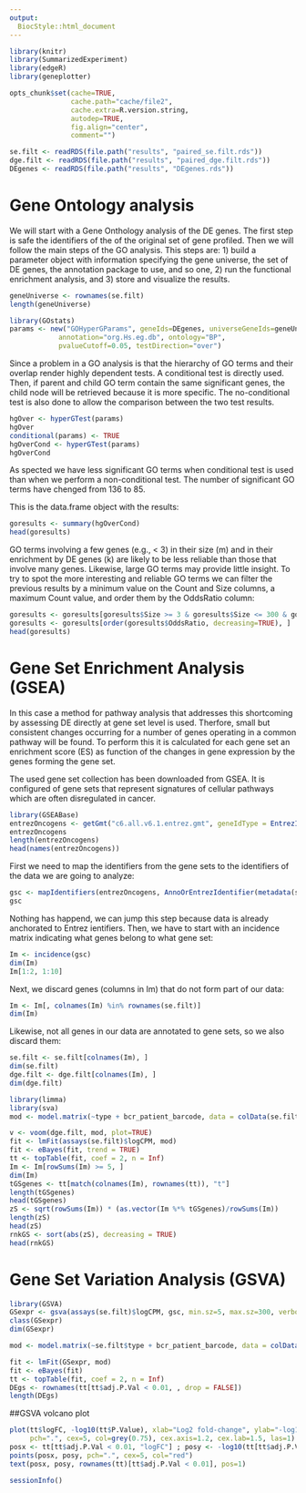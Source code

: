 ```yaml
---
output:
  BiocStyle::html_document
---
```



```r
library(knitr)
library(SummarizedExperiment)
library(edgeR)
library(geneplotter)

opts_chunk$set(cache=TRUE,
               cache.path="cache/file2",
               cache.extra=R.version.string,
               autodep=TRUE,
               fig.align="center",
               comment="")

se.filt <- readRDS(file.path("results", "paired_se.filt.rds"))
dge.filt <- readRDS(file.path("results", "paired_dge.filt.rds"))
DEgenes <- readRDS(file.path("results", "DEgenes.rds"))
```
# Gene Ontology analysis

We will start with a Gene Onthology analysis of the DE genes. The first step is safe the identifiers of the of the original set of gene profiled. Then we will follow the main steps of the GO analysis. This steps are: 1) build a parameter object with information specifying the gene universe, the set of DE genes, the annotation package to use, and so one, 2) run the functional enrichment analysis, and 3) store and visualize the results.

```r
geneUniverse <- rownames(se.filt)
length(geneUniverse)
```

```r
library(GOstats)
params <- new("GOHyperGParams", geneIds=DEgenes, universeGeneIds=geneUniverse,
            annotation="org.Hs.eg.db", ontology="BP",
            pvalueCutoff=0.05, testDirection="over")
```

Since a problem in a GO analysis is that the hierarchy of GO terms and their overlap render highly dependent tests. A conditional test is directly used. Then, if parent and child GO term contain the same significant genes, the child node will be retrieved because it is more specific. The no-conditional test is also done to allow the comparison between the two test results. 
```r
hgOver <- hyperGTest(params)
hgOver
conditional(params) <- TRUE
hgOverCond <- hyperGTest(params)
hgOverCond
```
As spected we have less significant GO terms when conditional test is used than when we perform a non-conditional test. The number of significant GO terms have chenged from 136 to 85. 

This is the data.frame object with the results:
```r
goresults <- summary(hgOverCond)
head(goresults)
```

GO terms involving a few genes (e.g., < 3) in their size (m) and in their enrichment by DE genes (k) are likely to be less reliable than those that involve many genes. Likewise, large GO terms may provide little insight. To try to spot the more interesting and reliable GO terms we can filter the previous results by a minimum value on the Count and Size columns, a maximum Count value, and order them by the OddsRatio column:
```r
goresults <- goresults[goresults$Size >= 3 & goresults$Size <= 300 & goresults$Count >= 3, ]
goresults <- goresults[order(goresults$OddsRatio, decreasing=TRUE), ]
head(goresults)
```

# Gene Set Enrichment Analysis (GSEA)
In this case a method for pathway analysis that addresses this shortcoming by assessing DE directly at gene set level is used. Therfore, small but consistent changes occurring for a number of genes operating in a common pathway will be found. To perform this it is calculated for each gene set an enrichment score (ES) as function of the changes in gene expression by the genes forming the gene set.

The used gene set collection has been downloaded from GSEA. It is configured of gene sets that represent signatures of cellular pathways which are often disregulated in cancer.

```r
library(GSEABase)
entrezOncogens <- getGmt("c6.all.v6.1.entrez.gmt", geneIdType = EntrezIdentifier())
entrezOncogens
length(entrezOncogens)
head(names(entrezOncogens))
```

First we need to map the identifiers from the gene sets to the identifiers of the data we are going to analyze:
```r
gsc <- mapIdentifiers(entrezOncogens, AnnoOrEntrezIdentifier(metadata(se.filt)$annotation))
gsc
```

Nothing has happend, we can jump this step because data is already anchorated to Entrez ientifiers. Then, we have to start with an incidence matrix indicating what genes belong to what gene set:
```r
Im <- incidence(gsc)
dim(Im)
Im[1:2, 1:10]
```

Next, we discard genes (columns in Im) that do not form part of our data:
```r
Im <- Im[, colnames(Im) %in% rownames(se.filt)]
dim(Im)
```

Likewise, not all genes in our data are annotated to gene sets, so we also discard them:
```r
se.filt <- se.filt[colnames(Im), ]
dim(se.filt)
dge.filt <- dge.filt[colnames(Im), ]
dim(dge.filt)
```

```r
library(limma)
library(sva)
mod <- model.matrix(~type + bcr_patient_barcode, data = colData(se.filt))

v <- voom(dge.filt, mod, plot=TRUE)
fit <- lmFit(assays(se.filt)$logCPM, mod)
fit <- eBayes(fit, trend = TRUE)
tt <- topTable(fit, coef = 2, n = Inf)
Im <- Im[rowSums(Im) >= 5, ]
dim(Im)
tGSgenes <- tt[match(colnames(Im), rownames(tt)), "t"]
length(tGSgenes)
head(tGSgenes)
zS <- sqrt(rowSums(Im)) * (as.vector(Im %*% tGSgenes)/rowSums(Im))
length(zS)
head(zS)
rnkGS <- sort(abs(zS), decreasing = TRUE)
head(rnkGS)
```

# Gene Set Variation Analysis (GSVA)

```r
library(GSVA)
GSexpr <- gsva(assays(se.filt)$logCPM, gsc, min.sz=5, max.sz=300, verbose=FALSE)
class(GSexpr)
dim(GSexpr)
```

```r
mod <- model.matrix(~se.filt$type + bcr_patient_barcode, data = colData(se.filt))

fit <- lmFit(GSexpr, mod)
fit <- eBayes(fit)
tt <- topTable(fit, coef = 2, n = Inf)
DEgs <- rownames(tt[tt$adj.P.Val < 0.01, , drop = FALSE])
length(DEgs)

```


##GSVA volcano plot

```r
plot(tt$logFC, -log10(tt$P.Value), xlab="Log2 fold-change", ylab="-log10 P-value",
     pch=".", cex=5, col=grey(0.75), cex.axis=1.2, cex.lab=1.5, las=1)
posx <- tt[tt$adj.P.Val < 0.01, "logFC"] ; posy <- -log10(tt[tt$adj.P.Val < 0.01, "P.Value"])
points(posx, posy, pch=".", cex=5, col="red")
text(posx, posy, rownames(tt)[tt$adj.P.Val < 0.01], pos=1)
```


```r
sessionInfo()
```












